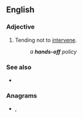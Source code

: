 {{also|hands off}}

==English==

===Adjective===
{{en-adj|head=[[hand]]s-[[off]]}}

# Tending not to [[intervene]].
#: ''a '''hands-off''' policy''

===See also===
* {{l|en|hands off}}

===Anagrams===
* {{l|en|handoffs}}, {{l|en|hand-offs}}